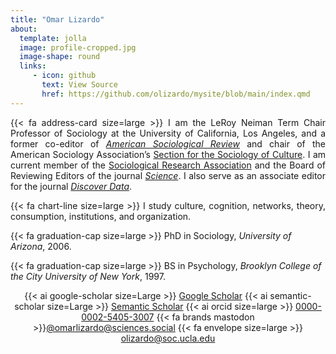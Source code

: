 ```yaml
---
title: "Omar Lizardo"
about:
  template: jolla
  image: profile-cropped.jpg
  image-shape: round
  links:
     - icon: github
       text: View Source
       href: https://github.com/olizardo/mysite/blob/main/index.qmd
---
```


<p align="justify"> 
{{< fa address-card size=large >}} I am the LeRoy Neiman Term Chair Professor of Sociology at the University of California, Los Angeles, and a former co-editor of [*American Sociological Review*](https://journals.sagepub.com/home/asr) and chair of the American Sociology Association's [Section for the Sociology of Culture](https://asaculturesection.org/). I am current member of the [Sociological Research Association](https://www.sociological-research-assoc.org/) and the Board of Reviewing Editors of the journal [*Science*](https://www.science.org/journal/science). I also serve as an associate editor for the journal [*Discover Data*](https://www.springer.com/journal/44248). 
</p>

<p align="justify"> 
{{< fa chart-line size=large >}} I study culture, cognition, networks, theory, consumption, institutions, and organization.
</p>

<p align="left"> 
{{< fa graduation-cap size=large >}} PhD in Sociology, *University of Arizona*, 2006.
</p>

<p align="left"> 
{{< fa graduation-cap size=large >}} BS in Psychology, *Brooklyn College of the City University of New York*, 1997.
</p>

<center>
{{< ai google-scholar size=Large >}} [Google Scholar](https://scholar.google.com/citations?user=Lt5nMNkAAAAJ&hl=en) {{< ai semantic-scholar size=Large >}} [Semantic Scholar](https://www.semanticscholar.org/author/Omar-Lizardo/2632398) {{< ai orcid size=large >}} [0000-0002-5405-3007](https://orcid.org/0000-0002-5405-3007)
{{< fa brands mastodon >}}[@omarlizardo@sciences.social](https://sciences.social/@omarlizardo)
{{< fa envelope size=large >}} [olizardo@soc.ucla.edu](mailto:olizardo@soc.ucla.edu)
</center >